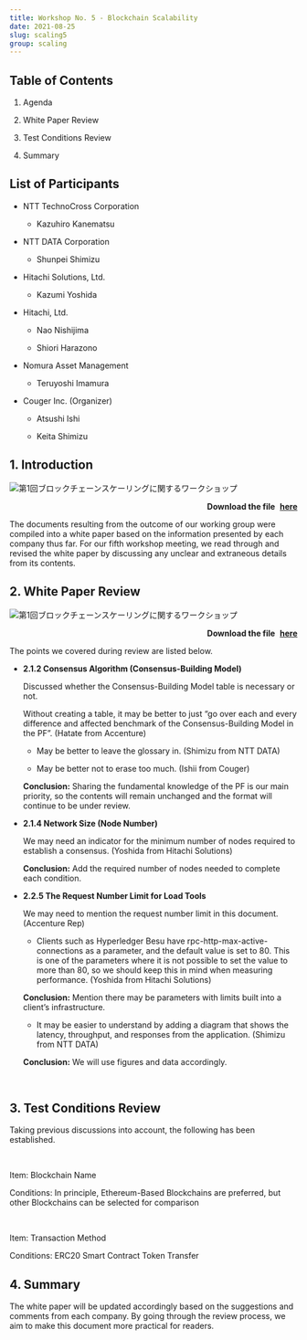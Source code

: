 ```yaml
---
title: Workshop No. 5 - Blockchain Scalability
date: 2021-08-25
slug: scaling5
group: scaling
---
```


## Table of Contents

1. Agenda

2. White Paper Review

3. Test Conditions Review

4. Summary

## List of Participants

- NTT TechnoCross Corporation

  - Kazuhiro Kanematsu

- NTT DATA Corporation

  - Shunpei Shimizu

- Hitachi Solutions, Ltd.

  - Kazumi Yoshida

- Hitachi, Ltd.

  - Nao Nishijima

  - Shiori Harazono

- Nomura Asset Management

  - Teruyoshi Imamura

- Couger Inc. (Organizer)

  - Atsushi Ishi

  - Keita Shimizu

## 1. Introduction

![第1回ブロックチェーンスケーリングに関するワークショップ](./images/img1.png)

<p style="text-align: right;font-weight:bold;">
  Download the file
  <a
    style="margin-left: 5px"
    href="/pdf/scaling5/2021_08_ethterakoya_5th_v002.pdf"
    target="_blank"
  >
    here
  </a>
</p>

The documents resulting from the outcome of our working group were compiled into a white paper based on the information presented by each company thus far. For our fifth workshop meeting, we read through and revised the white paper by discussing any unclear and extraneous details from its contents.

## 2. White Paper Review

![第1回ブロックチェーンスケーリングに関するワークショップ](./images/img2.png)

<p style="text-align: right;font-weight:bold;">
  Download the file
  <a
    style="margin-left: 5px"
    href="/pdf/scaling5/20210825_Ethereum_Performance_Metrics.pdf"
    target="_blank"
  >
    here
  </a>
</p>

The points we covered during review are listed below.

- **2.1.2 Consensus Algorithm (Consensus-Building Model)**

  Discussed whether the Consensus-Building Model table is necessary or not.

  Without creating a table, it may be better to just “go over each and every difference and affected benchmark of the Consensus-Building Model in the PF”. (Hatate from Accenture)

  - May be better to leave the glossary in. (Shimizu from NTT DATA)

  - May be better not to erase too much. (Ishii from Couger)

  **Conclusion:** Sharing the fundamental knowledge of the PF is our main priority, so the contents will remain unchanged and the format will continue to be under review.

- **2.1.4 Network Size (Node Number)**

  We may need an indicator for the minimum number of nodes required to establish a consensus. (Yoshida from Hitachi Solutions)

  **Conclusion:** Add the required number of nodes needed to complete each condition.

- **2.2.5 The Request Number Limit for Load Tools**

  We may need to mention the request number limit in this document. (Accenture Rep)

  - Clients such as Hyperledger Besu have rpc-http-max-active-connections as a parameter, and the default value is set to 80. This is one of the parameters where it is not possible to set the value to more than 80, so we should keep this in mind when measuring performance. (Yoshida from Hitachi Solutions)

  **Conclusion:** Mention there may be parameters with limits built into a client’s infrastructure.

  - It may be easier to understand by adding a diagram that shows the latency, throughput, and responses from the application. (Shimizu from NTT DATA)

  **Conclusion:** We will use figures and data accordingly.

<br />

## 3. Test Conditions Review

Taking previous discussions into account, the following has been established.

<br />

Item: Blockchain Name

Conditions: In principle, Ethereum-Based Blockchains are preferred, but other Blockchains can be selected for comparison

<br />

Item: Transaction Method

Conditions: ERC20 Smart Contract Token Transfer

## 4. Summary

The white paper will be updated accordingly based on the suggestions and comments from each company. By going through the review process, we aim to make this document more practical for readers.
